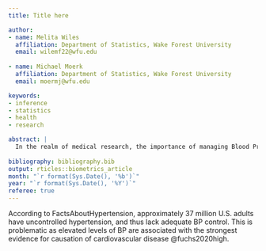 ```yaml
---
title: Title here

author: 
- name: Melita Wiles
  affiliation: Department of Statistics, Wake Forest University
  email: wilemf22@wfu.edu
  
- name: Michael Moerk
  affiliation: Department of Statistics, Wake Forest University
  email: moermj@wfu.edu

keywords:
- inference
- statistics
- health
- research

abstract: |
  In the realm of medical research, the importance of managing Blood Pressure (BP) to control the risk of cardiovascular disease is established and commonly known. However, the control of BP (defined as systolic BP < 140 and diastolic BP < 90) among US adults with hypertension in the United States, has been decreasing over the past decade. Using publicly available data, this study aims to identify a potential factor contributing to this decline in BP control among hypertensive US adults. Our analysis emphasizes the potential role of kidney disease as an influential factor contributing to this trend. Through classical causal analysis techniques, our findings reveal that the presence of kidney disease substantially increases an individual's likelihood of not achieving the recommended BP control levels by 8% (6.4,8.9)_____. The discovery of this relationship highlights the importance of management techniques targeting both hypertension and kidney disease_____ in an attempt to increase the prevalence of proper BP control among hypertensive US adults. By addressing these conditions together, healthcare systems can potentially prevent cardiovascular diseases more efficiently, and promptly, enhancing overall patient well-being. 
  
bibliography: bibliography.bib
output: rticles::biometrics_article
month: "`r format(Sys.Date(), '%b')`"
year: "`r format(Sys.Date(), '%Y')`"
referee: true 
---
```



According to FactsAboutHypertension, approximately 37 million U.S. adults have uncontrolled hypertension, and thus lack adequate BP control. This is problematic as elevated levels of BP are associated with the strongest evidence for causation of cardiovascular disease @fuchs2020high. 

<!-- Our aim of this study, is to identify a potential factor which may contribute to this decline in BP control among hypertensive US adults. According to @adamczak2002kidney, the relationship between kidney disease and BP is a unique and complicated one, where the functionality of one's kidney has been linked to affect one's blood pressure. We further explore this linkage through the use of classical causal analysis tools and techniques.  -->

<!-- Data from the US National Health and Nutrition Examination Survey (NHANES) was used to help answer this causal question, with potential confounding variables identified. According to @CDCDiabetesKidneyDisease, approximately 1 in 3 adults with diabetes has Cronic Kidney Disease (CKD). Furthermore, there have been a number of publications that support other factors such as smoking (@yacoub2010association), Body Mass Index (BMI) (@lakkis2018obesity), cholesterol (@gluba2019cholesterol), diabetes (@CDCDiabetesKidneyDisease), and age (@mallappallil2014chronic) all having an impact on the prevalence of kidney disease within an individual. However, these associations are highly interrelated with one another, and their relationships with one another must properly be specified. While arguably, diabetes is one of the leading causes of kidney disease (@CDCDiabetesKidneyDisease), other factors previously mentioned, such as BMI (@chobot2018obesity), age (@yan2023interaction), and smoking (@will2001cigarette) all possess an association with diabetes and need be considered. Likewise, it has been shown that there is an association between one's age and their smoking habits (@CDCsmoking) which needs to be taken into consideration as well. To add further complexity, there have been a large number of studies highlighting the amount of factors that influence one's cholesterol as well. According to @milyani2019effect BMI can influence one's cholesterol levels, but so can smoking (@van2023meta), and age (@bertolotti2014age) can too. Furthermore, our response variable of blood pressure control also has contributing associations that must be accounted for. According to @petrie2018diabetes, diabetes can also influence one's blood pressure, but so can an individual's age (@cheng2022age), and BMI (@landi2018body).  -->


